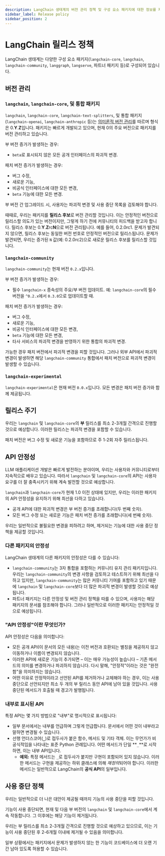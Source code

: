 ```yaml
---
description: LangChain 생태계의 버전 관리 정책 및 구성 요소 패키지에 대한 정보를 제공합니다. 세부 사항을 확인하세요.
sidebar_label: Release policy
sidebar_position: 2
---
```


# LangChain 릴리스 정책

LangChain 생태계는 다양한 구성 요소 패키지(`langchain-core`, `langchain`, `langchain-community`, `langgraph`, `langserve`, 파트너 패키지 등)로 구성되어 있습니다.

## 버전 관리

### `langchain`, `langchain-core`, 및 통합 패키지

`langchain`, `langchain-core`, `langchain-text-splitters`, 및 통합 패키지(`langchain-openai`, `langchain-anthropic` 등)는 [의미론적 버전 관리](https://semver.org/)를 따르며 형식은 0.**Y**.**Z**입니다. 패키지는 빠르게 개발되고 있으며, 현재 0의 주요 버전으로 패키지를 버전 관리하고 있습니다.

부 버전 증가가 발생하는 경우:

- `beta`로 표시되지 않은 모든 공개 인터페이스의 파괴적 변경.

패치 버전 증가가 발생하는 경우:

- 버그 수정,
- 새로운 기능,
- 비공식 인터페이스에 대한 모든 변경,
- `beta` 기능에 대한 모든 변경.

부 버전 간 업그레이드 시, 사용자는 파괴적 변경 및 사용 중단 목록을 검토해야 합니다.

때때로, 우리는 패키지를 **릴리스 후보**로 버전 관리할 것입니다. 이는 안정적인 버전으로 릴리스할 의도가 있는 버전이지만, 그렇게 하기 전에 커뮤니티의 피드백을 받고자 합니다. 릴리스 후보는 0.**Y**.**Z**rc**N**으로 버전 관리됩니다. 예를 들어, 0.2.0rc1. 문제가 발견되지 않으면, 릴리스 후보는 동일한 버전 번호로 안정적인 버전으로 릴리스됩니다. 문제가 발견되면, 우리는 증가된 `N` 값(예: 0.2.0rc2)으로 새로운 릴리스 후보를 릴리스할 것입니다.

### `langchain-community`

`langchain-community`는 현재 버전 `0.2.x`입니다.

부 버전 증가가 발생하는 경우:

- 필수 `langchain-x` 종속성의 주요/부 버전 업데이트. 예: `langchain-core`의 필수 버전을 `^0.2.x`에서 `0.3.0`으로 업데이트할 때.

패치 버전 증가가 발생하는 경우:

- 버그 수정,
- 새로운 기능,
- 비공식 인터페이스에 대한 모든 변경,
- `beta` 기능에 대한 모든 변경,
- 타사 서비스의 파괴적 변경을 반영하기 위한 통합의 파괴적 변경.

가능한 경우 패치 버전에서 파괴적 변경을 피할 것입니다. 그러나 외부 API에서 파괴적 변경이 발생하면 해당 `langchain-community` 통합에서 패치 버전으로 파괴적 변경이 발생할 수 있습니다.

### `langchain-experimental`

`langchain-experimental`은 현재 버전 `0.0.x`입니다. 모든 변경은 패치 버전 증가와 함께 제공됩니다.

## 릴리스 주기

우리는 `langchain` 및 `langchain-core`의 **부** 릴리스를 최소 2-3개월 간격으로 진행할 것으로 예상합니다. 이러한 릴리스는 파괴적 변경을 포함할 수 있습니다.

패치 버전은 버그 수정 및 새로운 기능을 포함하므로 주 1-2회 자주 릴리스됩니다.

## API 안정성

LLM 애플리케이션 개발은 빠르게 발전하는 분야이며, 우리는 사용자와 커뮤니티로부터 지속적으로 배우고 있습니다. 따라서 `langchain` 및 `langchain-core`의 API는 사용자 요구를 더 잘 충족시키기 위해 계속 발전할 것으로 예상합니다.

`langchain`과 `langchain-core`가 현재 1.0 이전 상태에 있지만, 우리는 이러한 패키지의 API 안정성을 유지하기 위해 최선을 다하고 있습니다.

- 공개 API에 대한 파괴적 변경은 부 버전 증가를 초래합니다(두 번째 숫자).
- 모든 버그 수정 또는 새로운 기능은 패치 버전 증가를 초래합니다(세 번째 숫자).

우리는 일반적으로 불필요한 변경을 피하려고 하며, 제거되는 기능에 대한 사용 중단 정책을 제공할 것입니다.

### 다른 패키지의 안정성

LangChain 생태계의 다른 패키지의 안정성은 다를 수 있습니다:

- `langchain-community`는 3자 통합을 포함하는 커뮤니티 유지 관리 패키지입니다. 우리는 `langchain-community`의 변경 사항을 검토하고 테스트하기 위해 최선을 다하고 있지만, `langchain-community`는 많은 커뮤니티 기여를 포함하고 있기 때문에 `langchain` 및 `langchain-core`보다 더 많은 파괴적 변경이 발생할 것으로 예상됩니다.
- 파트너 패키지는 다른 안정성 및 버전 관리 정책을 따를 수 있으며, 사용자는 해당 패키지의 문서를 참조해야 합니다. 그러나 일반적으로 이러한 패키지는 안정적일 것으로 예상됩니다.

### "API 안정성"이란 무엇인가?

API 안정성은 다음을 의미합니다:

- 모든 공개 API(이 문서의 모든 내용)는 이전 버전과 호환되는 별칭을 제공하지 않고 이동하거나 이름이 변경되지 않습니다.
- 이러한 API에 새로운 기능이 추가되면 – 이는 매우 가능성이 높습니다 – 기존 메서드의 의미를 변경하거나 파괴하지 않습니다. 다시 말해, "안정적"이라는 것은 "완전함"을 의미하지는 않습니다.
- 어떤 이유로 안정적이라고 선언된 API를 제거하거나 교체해야 하는 경우, 이는 사용 중단으로 선언되지만 최소 두 개의 부 릴리스 동안 API에 남아 있을 것입니다. 사용 중단된 메서드가 호출될 때 경고가 발행됩니다.

### **내부로 표시된 API**

특정 API는 몇 가지 방법으로 "내부"로 명시적으로 표시됩니다:

- 일부 문서에서는 내부를 언급하며 그렇게 언급합니다. 문서에서 어떤 것이 내부라고 말하면 변경될 수 있습니다.
- 선행 언더스코어(**`_`**)로 접두사가 붙은 함수, 메서드 및 기타 객체. 이는 무언가가 비공식적임을 나타내는 표준 Python 관례입니다. 어떤 메서드가 단일 **`_`**로 시작하면, 이는 내부 API입니다.
  - **예외:** 특정 메서드는 `_`로 접두사가 붙지만 구현이 포함되어 있지 않습니다. 이러한 메서드는 구현을 제공하는 하위 클래스에 의해 *재정의*되어야 합니다. 이러한 메서드는 일반적으로 LangChain의 **공식 API**의 일부입니다.

## 사용 중단 정책

우리는 일반적으로 더 나은 대안이 제공될 때까지 기능의 사용 중단을 피할 것입니다.

기능이 사용 중단되면, 현재 및 다음 부 버전의 `langchain` 및 `langchain-core`에서 계속 작동합니다. 그 이후에는 해당 기능이 제거됩니다.

우리는 부 릴리스를 최소 2-3개월 간격으로 진행할 것으로 예상하고 있으므로, 이는 기능이 사용 중단된 후 2-6개월 이내에 제거될 수 있음을 의미합니다.

일부 상황에서는 패키지에서 문제가 발생하지 않는 한 기능이 코드베이스에 더 오랜 기간 남아 있도록 허용할 수 있습니다.